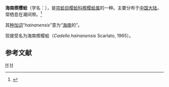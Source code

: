 {{Subspeciesbox
| genus = Cadella
| species = delta
| subspecies = hainanensis
| authority = Scarlato, 1965
}}
'''海南楔樱蛤'''（学名：''{{lang|la|Cadella delta hainanensis}}''），是[[帘蛤目|帘蛤目]][[樱蛤科|樱蛤科]][[楔樱蛤属|楔樱蛤属]]的一种。主要分布于[[中国大陆|中国大陆]]，常栖息在潮间带。<ref>{{cite web|url=http://shell.sinica.edu.tw/chinese/shellbase_detail.php?science_no=3804|title=国际贝库：海南楔樱蛤|publisher=台湾贝类资料库|accessdate=2009-08-11|archive-date=2016-03-04|archive-url=https://web.archive.org/web/20160304111833/http://shell.sinica.edu.tw/chinese/shellbase_detail.php?science_no=3804|dead-url=no}}</ref>

其[[种加词|种加词]]“''hainanensis''”意为“[[海南|海南]]的”。

现接受名为海南楔樱蛤（''Cadella hainanensis'' Scarlato, 1965）。

== 参考文献 ==
{{reflist}}
{{Taxonbar|from=Q11149986}}

[[Category:楔樱蛤属|H]]
[[Category:1965年描述的动物|H]]